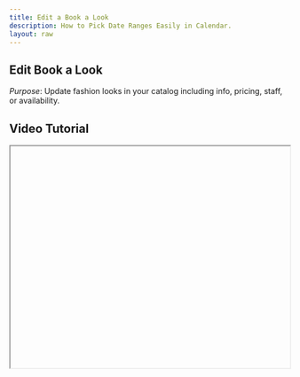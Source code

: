 ```yaml
---
title: Edit a Book a Look
description: How to Pick Date Ranges Easily in Calendar.
layout: raw
---
```



<div className="mdx-content">

## Edit Book a Look

  

*Purpose*: Update fashion looks in your catalog including info, pricing, staff, or availability.

## Video Tutorial



<iframe
  width="100%"
  height="400"
  title="Edit Book a Look tutorial"
  allowFullScreen
  className="rounded-lg"
/>

---

## Steps:



❶ **Go to the Book a Look section under the Catalog**  

❷ **To edit**, either click on the **three-dot menu** next to the Look and choose **Edit**, or open the detail panel by clicking the Look itself and access the **Edit** option from the top three-dot menu.  

❸ **Once the update panel opens**, you can revise the **Basic Info**, **Photo**, **Description**, **Pricing**, **Venue**, **Staff**, and **Booking Methods**.  

❹ **Click the "Save" button to apply changes**  

❺ **A confirmation message will appear once saved**

---

**Tip**: Double-check all your edits before saving to avoid incomplete updates.

<div className="space-y-4 mt-6">

<div className="my-10 border-t border-gray-200" />

## More questions about this


</div>
<div className="space-y-4 mt-6">
  <details className="bg-white rounded-md p-4 border border-gray-300">
  <summary
    className="font-medium text-base text-gray-900"
    style={{
      backgroundColor: 'transparent',
      outline: 'none',
      cursor: 'pointer',
      userSelect: 'none',
      listStyle: 'none',
    }}
  >Can I update pricing without changing anything else?</summary>
   <p className="mt-2 text-sm text-gray-700">
      Yes, pricing fields can be updated independently during the edit process.
    </p>
  </details>

  <details className="bg-white rounded-md p-4 border border-gray-300">
  <summary
    className="font-medium text-base text-gray-900"
    style={{
      backgroundColor: 'transparent',
      outline: 'none',
      cursor: 'pointer',
      userSelect: 'none',
      listStyle: 'none',
    }}
  >Can I undo an edit?</summary>
    <p className="mt-2 text-sm text-gray-700">
      No, edits cannot be undone. Ensure you review before saving.
    </p>
  </details>
</div>
</div>

---

<div className="space-y-4 mt-6">

<div className="my-10 border-t border-gray-200" />

<div className="mdx-content mt-10">

Was this article helpful?

<div style={{ display: 'flex', gap: '1rem' }}>
  <button style={{ padding: '0.5rem', borderRadius: '9999px', backgroundColor: '#f0f0f0' }}>
    👍
  </button>
  <button style={{ padding: '0.5rem', borderRadius: '9999px', backgroundColor: '#f0f0f0' }}>
    👎
  </button>
</div>
</div>

---
</div>
